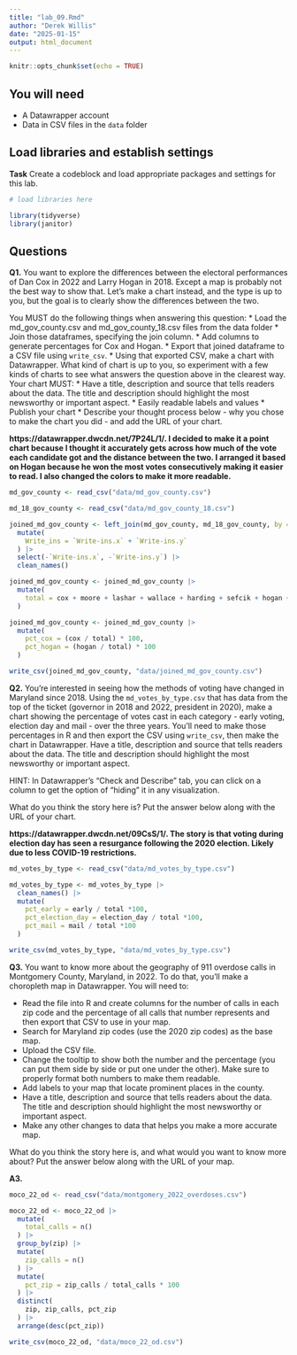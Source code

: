 ```yaml
---
title: "lab_09.Rmd"
author: "Derek Willis"
date: "2025-01-15"
output: html_document
---
```


```r
knitr::opts_chunk$set(echo = TRUE)
```

## You will need

-   A Datawrapper account
-   Data in CSV files in the `data` folder

## Load libraries and establish settings

**Task** Create a codeblock and load appropriate packages and settings for this lab.

```r
# load libraries here

library(tidyverse)
library(janitor)

```

## Questions

**Q1.** You want to explore the differences between the electoral performances of Dan Cox in 2022 and Larry Hogan in 2018. Except a map is probably not the best way to show that. Let's make a chart instead, and the type is up to you, but the goal is to clearly show the differences between the two.

You MUST do the following things when answering this question: \* Load the md_gov_county.csv and md_gov_county_18.csv files from the data folder \* Join those dataframes, specifying the join column. \* Add columns to generate percentages for Cox and Hogan. \* Export that joined dataframe to a CSV file using `write_csv`. \* Using that exported CSV, make a chart with Datawrapper. What kind of chart is up to you, so experiment with a few kinds of charts to see what answers the question above in the clearest way. Your chart MUST: \* Have a title, description and source that tells readers about the data. The title and description should highlight the most newsworthy or important aspect. \* Easily readable labels and values \* Publish your chart \* Describe your thought process below - why you chose to make the chart you did - and add the URL of your chart.

**https://datawrapper.dwcdn.net/7P24L/1/. I decided to make it a point chart because I thought it accurately gets across how much of the vote each candidate got and the distance between the two. I arranged it based on Hogan because he won the most votes consecutively making it easier to read. I also changed the colors to make it more readable.**

```r

md_gov_county <- read_csv("data/md_gov_county.csv")

md_18_gov_county <- read_csv("data/md_gov_county_18.csv")

```

```r

joined_md_gov_county <- left_join(md_gov_county, md_18_gov_county, by = join_by("GEOID", "County")) |>
  mutate(
    Write_ins = `Write-ins.x` + `Write-ins.y`
  ) |>
  select(-`Write-ins.x`, -`Write-ins.y`) |>
  clean_names()

```

```r

joined_md_gov_county <- joined_md_gov_county |>
  mutate(
    total = cox + moore + lashar + wallace + harding + sefcik + hogan + jealous + quinn + schlakman + write_ins
  )

```

```r

joined_md_gov_county <- joined_md_gov_county |>
  mutate(
    pct_cox = (cox / total) * 100,
    pct_hogan = (hogan / total) * 100
  )

```

```r

write_csv(joined_md_gov_county, "data/joined_md_gov_county.csv")

```

**Q2.** You're interested in seeing how the methods of voting have changed in Maryland since 2018. Using the `md_votes_by_type.csv` that has data from the top of the ticket (governor in 2018 and 2022, president in 2020), make a chart showing the percentage of votes cast in each category - early voting, election day and mail - over the three years. You'll need to make those percentages in R and then export the CSV using `write_csv`, then make the chart in Datawrapper. Have a title, description and source that tells readers about the data. The title and description should highlight the most newsworthy or important aspect.

HINT: In Datawrapper's "Check and Describe" tab, you can click on a column to get the option of "hiding" it in any visualization.

What do you think the story here is? Put the answer below along with the URL of your chart.

**https://datawrapper.dwcdn.net/09CsS/1/. The story is that voting during election day has seen a resurgance following the 2020 election. Likely due to less COVID-19 restrictions.**

```r

md_votes_by_type <- read_csv("data/md_votes_by_type.csv")

```

```r

md_votes_by_type <- md_votes_by_type |>
  clean_names() |>
  mutate(
    pct_early = early / total *100,
    pct_election_day = election_day / total *100,
    pct_mail = mail / total *100
  )

```

```r

write_csv(md_votes_by_type, "data/md_votes_by_type.csv")

```



**Q3.** You want to know more about the geography of 911 overdose calls in Montgomery County, Maryland, in 2022. To do that, you'll make a choropleth map in Datawrapper. You will need to:

-   Read the file into R and create columns for the number of calls in each zip code and the percentage of all calls that number represents and then export that CSV to use in your map.
-   Search for Maryland zip codes (use the 2020 zip codes) as the base map.
-   Upload the CSV file.
-   Change the tooltip to show both the number and the percentage (you can put them side by side or put one under the other). Make sure to properly format both numbers to make them readable.
-   Add labels to your map that locate prominent places in the county.
-   Have a title, description and source that tells readers about the data. The title and description should highlight the most newsworthy or important aspect.
-   Make any other changes to data that helps you make a more accurate map.

What do you think the story here is, and what would you want to know more about? Put the answer below along with the URL of your map.

**A3.**

```r

moco_22_od <- read_csv("data/montgomery_2022_overdoses.csv")

```
```r

moco_22_od <- moco_22_od |>
  mutate(
    total_calls = n()
  ) |>
  group_by(zip) |>
  mutate(
    zip_calls = n()
  ) |>
  mutate(
    pct_zip = zip_calls / total_calls * 100
  ) |>
  distinct(
    zip, zip_calls, pct_zip
  ) |>
  arrange(desc(pct_zip))

```


```r

write_csv(moco_22_od, "data/moco_22_od.csv")

```

